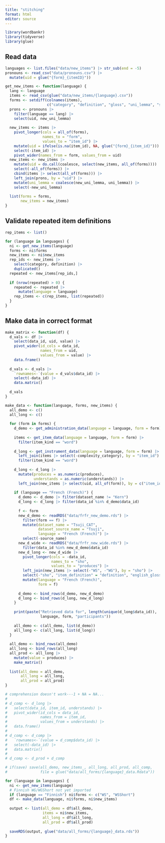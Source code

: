 ```yaml
---
title: "stitching"
format: html
editor: source
---
```


```r
library(wordbankr)
library(tidyverse)
library(glue)
```

## Read data

```r
languages <- list.files("data/new_items") |> str_sub(end = -5)
pronouns <- read_csv("data/pronouns.csv") |> 
  mutate(uid = glue("{form}_{itemID}"))

get_new_items <- function(language) {
  lang <- language
  items <- read_csv(glue("data/new_items/{language}.csv"))
  forms <- setdiff(colnames(items), 
                   c("category", "definition", "gloss", "uni_lemma", "sho"))
  prons <- pronouns |> 
    filter(language == lang) |> 
    select(uid, new_uni_lemma)
  
  new_items <- items |> 
    pivot_longer(cols = all_of(forms),
                 names_to = "form",
                 values_to = "item_id") |> 
    mutate(uid = ifelse(is.na(item_id), NA, glue("{form}_{item_id}"))) |> 
    select(-item_id) |> 
    pivot_wider(names_from = form, values_from = uid)
  new_items <- new_items |> 
    mutate(uid = do.call(coalesce, select(new_items, all_of(forms)))) |> 
    select(-all_of(forms)) |> 
    cbind(items |> select(all_of(forms))) |> 
    left_join(prons, by = "uid") |> 
    mutate(uni_lemma = coalesce(new_uni_lemma, uni_lemma)) |> 
    select(-new_uni_lemma)
  
  list(forms = forms,
       new_items = new_items)
}

```

## Validate repeated item definitions

```r
rep_items <- list()

for (language in languages) {
  ni <- get_new_items(language)
  forms <- ni$forms
  new_items <- ni$new_items
  rep_ids <- new_items |> 
    select(category, definition) |> 
    duplicated()
  repeated <- new_items[rep_ids,]
  
  if (nrow(repeated) > 0) {
    repeated <- repeated |> 
      mutate(language = language)
    rep_items <- c(rep_items, list(repeated))
  }
}
```

## Make data in correct format

```r
make_matrix <- function(df) {
  d_vals <- df |> 
    select(data_id, uid, value) |> 
    pivot_wider(id_cols = data_id, 
                names_from = uid, 
                values_from = value) |> 
    data.frame()
  
  d_vals <- d_vals |> 
    `rownames<-`(value = d_vals$data_id) |> 
    select(-data_id) |> 
    data.matrix()
  
  d_vals
}

make_data <- function(language, forms, new_items) {
  all_demo <- c()
  all_long <- c()
  
  for (form in forms) {
    d_demo <- get_administration_data(language = language, form = form) 
    
    items <- get_item_data(language = language, form = form) |> 
      filter(item_kind == "word") 
    
    d_long <- get_instrument_data(language = language, form = form) |> 
      left_join(items |> select(-complexity_category), by = "item_id") |> 
      filter(item_kind == "word")
    
    d_long <- d_long |> 
      mutate(produces = as.numeric(produces),
             understands = as.numeric(understands)) |> 
      left_join(new_items |> select(uid, all_of(form)), by = c("item_id" = form))
    
    if (language == "French (French)") {
      d_demo <- d_demo |> filter(dataset_name != "Kern")
      d_long <- d_long |> filter(data_id %in% d_demo$data_id)
      
      f <- form
      new_d_demo <- readRDS("data/frfr_new_demo.rds") |> 
        filter(form == f) |> 
        mutate(dataset_name = "Tsuji_CAT",
               dataset_source_name = "Tsuji",
               language = "French (French)") |> 
        select(-source_name)
      new_d_wide <- readRDS("data/frfr_new_wide.rds") |> 
        filter(data_id %in% new_d_demo$data_id)
      new_d_long <- new_d_wide |> 
        pivot_longer(cols = -data_id,
                     names_to = "sho",
                     values_to = "produces") |> 
        left_join(new_items |> select(-"WS", -"WG"), by = "sho") |> 
        select(-"sho", "item_definition" = "definition", "english_gloss" = "gloss") |> 
        mutate(language = "French (French)",
               form = f)
      
      d_demo <- bind_rows(d_demo, new_d_demo)
      d_long <- bind_rows(d_long, new_d_long)
    }
    
    print(paste("Retrieved data for", length(unique(d_long$data_id)), 
                language, form, "participants"))
    
    all_demo <- c(all_demo, list(d_demo))
    all_long <- c(all_long, list(d_long))
  }
  
  all_demo <- bind_rows(all_demo)
  all_long <- bind_rows(all_long)
  all_prod <- all_long |> 
    mutate(value = produces) |> 
    make_matrix()
  
  list(all_demo = all_demo,
       all_long = all_long,
       all_prod = all_prod)
}

# comprehension doesn't work---1 + NA = NA...
# 
# d_comp <- d_long |> 
#   select(data_id, item_id, understands) |> 
#   pivot_wider(id_cols = data_id, 
#               names_from = item_id, 
#               values_from = understands) |> 
#   data.frame()
# 
# d_comp <- d_comp |> 
#   `rownames<-`(value = d_comp$data_id) |> 
#   select(-data_id) |> 
#   data.matrix()
# 
# d_comp <- d_prod + d_comp

# if(save) save(all_demo, new_items_, all_long, all_prod, all_comp,
#               file = glue("data/all_forms/{language}_data.Rdata"))
```

```r
for (language in languages) {
  ni <- get_new_items(language)
  # Finnish WG/WGShort not yet imported
  if (language == "Finnish") ni$forms <- c("WS", "WSShort")
  df <- make_data(language, ni$forms, ni$new_items)
  
  output <- list(all_demo = df$all_demo,
                 items = ni$new_items,
                 all_long = df$all_long,
                 all_prod = df$all_prod)
  
  saveRDS(output, glue("data/all_forms/{language}_data.rds"))
}
```

